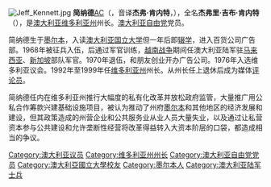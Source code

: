 {{unreferenced|time=2013-07-02T16:40:21+00:00}}
[[File:Jeff_Kennett.jpg|thumb]]
'''简纳德'''[[澳大利亚勋位制度|AC]]（{{lang-en|Jeff Kennett}}，音译'''杰弗·肯内特'''，{{bd|1948年|3月2日|catIdx=Kennett}}），全名'''杰弗里·吉布·肯内特'''（{{lang-en|Jeffrey Gibb Kennett}}），是[[澳大利亚|澳大利亚]][[维多利亚州|维多利亚州]]州长。[[澳大利亚自由党|澳大利亚自由党]]党员。

简纳德生于[[墨尔本|墨尔本]]，入读[[澳大利亚国立大学|澳大利亚国立大学]]但一年后即[[辍学|辍学]]，进入百货公司广告部。1968年被征兵入伍，后通过军官训练，[[越南战争|越南战争]]期间任澳大利亚陆军驻[[马来西亚|马来西亚]]、[[新加坡|新加坡]]部队军官。1970年退伍，和朋友创业开办广告公司。1976年入选维多利亚议会。1992年至1999年任[[维多利亚州|维多利亚州]]州长。从州长任上退休后成为媒体[[评论员|评论员]]。

简纳德任内在维多利亚州推行大幅度的私有化改革并放松政府监管，大量推广用公私合作筹款兴建基础设施项目，被认为推动了州府[[墨尔本|墨尔本]]和其他地区的经济发展和建设，但其政策造成的州营企业和公共服务业从业人员大量失业，以及通过让私营资本参与公共建设和允许垄断性经营将改革得益转入大资本阶层的口袋，都造成相当的争议。


{{Authority control}}
{{Oceania-poli-bio-stub}}

{{DEFAULTSORT:Kennett, Jeffrey}}
[[Category:澳大利亚议员|Category:澳大利亚议员]]
[[Category:维多利亚州州长|Category:维多利亚州州长]]
[[Category:澳大利亚自由党党员|Category:澳大利亚自由党党员]]
[[Category:澳大利亞國立大學校友|Category:澳大利亞國立大學校友]]
[[Category:墨尔本人|Category:墨尔本人]]
[[Category:澳大利亚陆军士兵|Category:澳大利亚陆军士兵]]